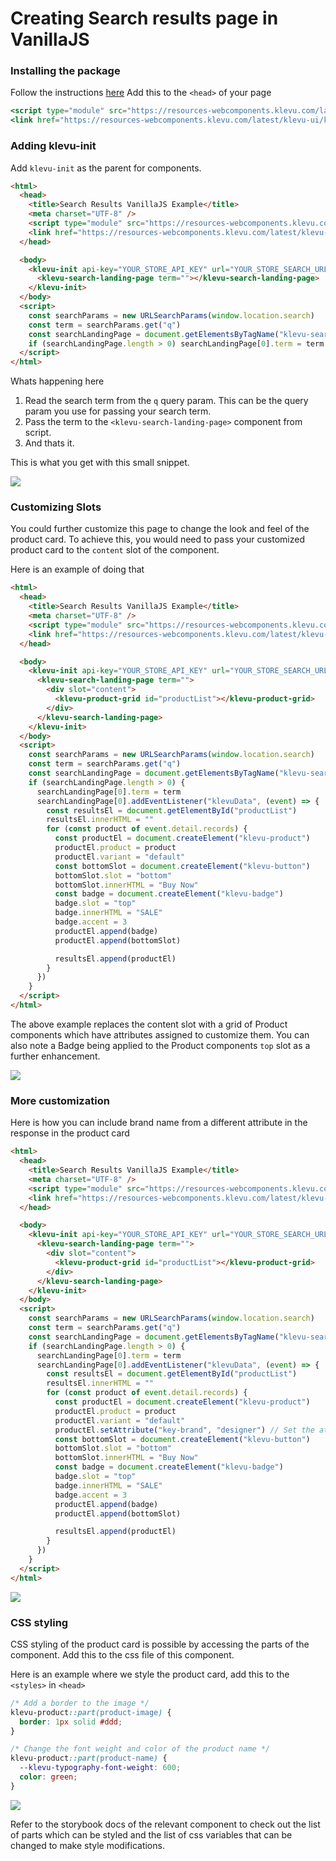 
<Meta title="Examples/Creating Search results page in VanillaJS" />

# Creating Search results page in VanillaJS

### Installing the package

Follow the instructions [here](http://localhost:6006/?path=/docs/guides-installation--docs)
Add this to the `<head>` of your page

```jsx
<script type="module" src="https://resources-webcomponents.klevu.com/latest/klevu-ui/klevu-ui.esm.js"></script>
<link href="https://resources-webcomponents.klevu.com/latest/klevu-ui/klevu-ui.css" rel="stylesheet" />
```

### Adding klevu-init

Add `klevu-init` as the parent for components.

```html
<html>
  <head>
    <title>Search Results VanillaJS Example</title>
    <meta charset="UTF-8" />
    <script type="module" src="https://resources-webcomponents.klevu.com/latest/klevu-ui/klevu-ui.esm.js"></script>
    <link href="https://resources-webcomponents.klevu.com/latest/klevu-ui/klevu-ui.css" rel="stylesheet" />
  </head>

  <body>
    <klevu-init api-key="YOUR_STORE_API_KEY" url="YOUR_STORE_SEARCH_URL">
      <klevu-search-landing-page term=""></klevu-search-landing-page>
    </klevu-init>
  </body>
  <script>
    const searchParams = new URLSearchParams(window.location.search)
    const term = searchParams.get("q")
    const searchLandingPage = document.getElementsByTagName("klevu-search-landing-page")
    if (searchLandingPage.length > 0) searchLandingPage[0].term = term
  </script>
</html>
```

Whats happening here

1. Read the search term from the `q` query param. This can be the query param you use for passing your search term.
2. Pass the term to the `<klevu-search-landing-page>` component from script.
3. And thats it.

This is what you get with this small snippet.

<img src="/basic-search-results-vanillajs.png" />

### Customizing Slots

You could further customize this page to change the look and feel of the product card. To achieve this, you would need to pass your customized product card to the `content` slot of the component.

Here is an example of doing that

```html
<html>
  <head>
    <title>Search Results VanillaJS Example</title>
    <meta charset="UTF-8" />
    <script type="module" src="https://resources-webcomponents.klevu.com/latest/klevu-ui/klevu-ui.esm.js"></script>
    <link href="https://resources-webcomponents.klevu.com/latest/klevu-ui/klevu-ui.css" rel="stylesheet" />
  </head>

  <body>
    <klevu-init api-key="YOUR_STORE_API_KEY" url="YOUR_STORE_SEARCH_URL">
      <klevu-search-landing-page term="">
        <div slot="content">
          <klevu-product-grid id="productList"></klevu-product-grid>
        </div>
      </klevu-search-landing-page>
    </klevu-init>
  </body>
  <script>
    const searchParams = new URLSearchParams(window.location.search)
    const term = searchParams.get("q")
    const searchLandingPage = document.getElementsByTagName("klevu-search-landing-page")
    if (searchLandingPage.length > 0) {
      searchLandingPage[0].term = term
      searchLandingPage[0].addEventListener("klevuData", (event) => {
        const resultsEl = document.getElementById("productList")
        resultsEl.innerHTML = ""
        for (const product of event.detail.records) {
          const productEl = document.createElement("klevu-product")
          productEl.product = product
          productEl.variant = "default"
          const bottomSlot = document.createElement("klevu-button")
          bottomSlot.slot = "bottom"
          bottomSlot.innerHTML = "Buy Now"
          const badge = document.createElement("klevu-badge")
          badge.slot = "top"
          badge.innerHTML = "SALE"
          badge.accent = 3
          productEl.append(badge)
          productEl.append(bottomSlot)

          resultsEl.append(productEl)
        }
      })
    }
  </script>
</html>
```

The above example replaces the content slot with a grid of Product components which have attributes assigned to customize them.
You can also note a Badge being applied to the Product components `top` slot as a further enhancement.

<img src="/slot-customized-search-results-vanillajs.png" />

### More customization

Here is how you can include brand name from a different attribute in the response in the product card

```html
<html>
  <head>
    <title>Search Results VanillaJS Example</title>
    <meta charset="UTF-8" />
    <script type="module" src="https://resources-webcomponents.klevu.com/latest/klevu-ui/klevu-ui.esm.js"></script>
    <link href="https://resources-webcomponents.klevu.com/latest/klevu-ui/klevu-ui.css" rel="stylesheet" />
  </head>

  <body>
    <klevu-init api-key="YOUR_STORE_API_KEY" url="YOUR_STORE_SEARCH_URL">
      <klevu-search-landing-page term="">
        <div slot="content">
          <klevu-product-grid id="productList"></klevu-product-grid>
        </div>
      </klevu-search-landing-page>
    </klevu-init>
  </body>
  <script>
    const searchParams = new URLSearchParams(window.location.search)
    const term = searchParams.get("q")
    const searchLandingPage = document.getElementsByTagName("klevu-search-landing-page")
    if (searchLandingPage.length > 0) {
      searchLandingPage[0].term = term
      searchLandingPage[0].addEventListener("klevuData", (event) => {
        const resultsEl = document.getElementById("productList")
        resultsEl.innerHTML = ""
        for (const product of event.detail.records) {
          const productEl = document.createElement("klevu-product")
          productEl.product = product
          productEl.variant = "default"
          productEl.setAttribute("key-brand", "designer") // Set the attribute in this way
          const bottomSlot = document.createElement("klevu-button")
          bottomSlot.slot = "bottom"
          bottomSlot.innerHTML = "Buy Now"
          const badge = document.createElement("klevu-badge")
          badge.slot = "top"
          badge.innerHTML = "SALE"
          badge.accent = 3
          productEl.append(badge)
          productEl.append(bottomSlot)

          resultsEl.append(productEl)
        }
      })
    }
  </script>
</html>
```

<img src="/custom-brand-attribute-search-results-vanillajs.png" />

### CSS styling

CSS styling of the product card is possible by accessing the parts of the component. Add this to the css file of this component.

Here is an example where we style the product card, add this to the `<styles>` in `<head>`

```css
/* Add a border to the image */
klevu-product::part(product-image) {
  border: 1px solid #ddd;
}

/* Change the font weight and color of the product name */
klevu-product::part(product-name) {
  --klevu-typography-font-weight: 600;
  color: green;
}
```

<img src="/css-styled-search-results-vanillajs.png" />

Refer to the storybook docs of the relevant component to check out the list of parts which can be styled and the list of css variables that can be changed to make style modifications.
